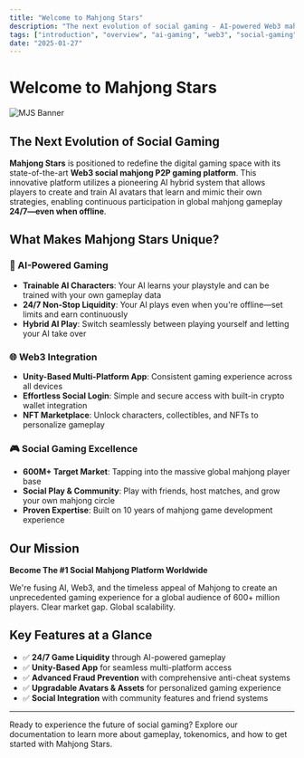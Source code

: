 ```yaml
---
title: "Welcome to Mahjong Stars"
description: "The next evolution of social gaming - AI-powered Web3 mahjong platform with 24/7 gameplay"
tags: ["introduction", "overview", "ai-gaming", "web3", "social-gaming"]
date: "2025-01-27"
---
```



# Welcome to Mahjong Stars

![MJS Banner](/static/images/banner.png)

## The Next Evolution of Social Gaming

**Mahjong Stars** is positioned to redefine the digital gaming space with its state-of-the-art **Web3 social mahjong P2P gaming platform**. This innovative platform utilizes a pioneering AI hybrid system that allows players to create and train AI avatars that learn and mimic their own strategies, enabling continuous participation in global mahjong gameplay **24/7—even when offline**.

## What Makes Mahjong Stars Unique?

### 🤖 AI-Powered Gaming
- **Trainable AI Characters**: Your AI learns your playstyle and can be trained with your own gameplay data
- **24/7 Non-Stop Liquidity**: Your AI plays even when you're offline—set limits and earn continuously
- **Hybrid AI Play**: Switch seamlessly between playing yourself and letting your AI take over


### 🌐 Web3 Integration
- **Unity-Based Multi-Platform App**: Consistent gaming experience across all devices
- **Effortless Social Login**: Simple and secure access with built-in crypto wallet integration
- **NFT Marketplace**: Unlock characters, collectibles, and NFTs to personalize gameplay

### 🎮 Social Gaming Excellence
- **600M+ Target Market**: Tapping into the massive global mahjong player base
- **Social Play & Community**: Play with friends, host matches, and grow your own mahjong circle
- **Proven Expertise**: Built on 10 years of mahjong game development experience

## Our Mission

**Become The #1 Social Mahjong Platform Worldwide**

We're fusing AI, Web3, and the timeless appeal of Mahjong to create an unprecedented gaming experience for a global audience of 600+ million players. Clear market gap. Global scalability.

## Key Features at a Glance

- ✅ **24/7 Game Liquidity** through AI-powered gameplay
- ✅ **Unity-Based App** for seamless multi-platform access
- ✅ **Advanced Fraud Prevention** with comprehensive anti-cheat systems
- ✅ **Upgradable Avatars & Assets** for personalized gaming experience
- ✅ **Social Integration** with community features and friend systems

---

Ready to experience the future of social gaming? Explore our documentation to learn more about gameplay, tokenomics, and how to get started with Mahjong Stars. 
